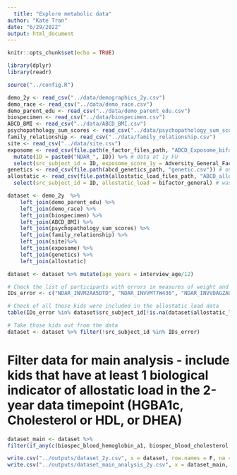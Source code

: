 ```yaml
---
  title: "Explore metabolic data"
author: "Kate Tran"
date: "6/29/2022"
output: html_document
---
```

  
```r
knitr::opts_chunk$set(echo = TRUE)
```

```r
library(dplyr)
library(readr)

source("../config.R")
```

```r
demo_2y <- read_csv("../data/demographics_2y.csv")
demo_race <- read_csv("../data/demo_race.csv")
demo_parent_edu <- read_csv("../data/demo_parent_edu.csv")
biospecimen <- read_csv("../data/biospecimen.csv")
ABCD_BMI <- read_csv("../data/ABCD_BMI.csv")
psychopathology_sum_scores <- read_csv("../data/psychopathology_sum_scores.csv")
family_relationship <- read_csv("../data/family_relationship.csv")
site <- read_csv("../data/site.csv")
exposome <- read_csv(file.path(e_factor_files_path, "ABCD_Exposome_bifactor_scores_16March2021.csv")) %>%
  mutate(ID = paste0("NDAR_", ID)) %>% # data at 1y FU
  select(src_subject_id = ID, exposome_score_1y = Adversity_General_Factor)
genetics <- read_csv(file.path(abcd_genetics_path, "genetic.csv")) # one time data
allostatic <- read_csv(file.path(allostatic_load_files_path, "ABCD_allostatic_load_factor_scores.csv")) %>% 
  select(src_subject_id = ID, allostatic_load = bifactor_general) # was created using data at 2y FU
```

```r
dataset <- demo_2y  %>%
    left_join(demo_parent_edu) %>%
    left_join(demo_race) %>%
    left_join(biospecimen) %>%
    left_join(ABCD_BMI) %>%
    left_join(psychopathology_sum_scores) %>% 
    left_join(family_relationship) %>% 
    left_join(site)%>% 
    left_join(exposome) %>%
    left_join(genetics) %>%
    left_join(allostatic)
```

```r
dataset <- dataset %>% mutate(age_years = interview_age/12)
```

```r
# Check the list of participants with errors in measures of weight and height (ABCD 5.0) # at 2-year FU only
IDs_error <- c("NDAR_INVM2AA5DTD", "NDAR_INVVMT7W436", "NDAR_INVVDAGZAU0", "NDAR_INV39Z1U19N", "NDAR_INVLEXJMGJ6")

# Check of all those kids were included in the allostatic load data
table(IDs_error %in% dataset$src_subject_id[!is.na(dataset$allostatic_load)]) # 5

# Take those kids out from the data
dataset <- dataset %>% filter(!src_subject_id %in% IDs_error)
```

# Filter data for main analysis - include kids that have at least 1 biological indicator of allostatic load in the 2-year data timepoint (HGBA1c, Cholesterol or HDL, or DHEA)
```r
dataset_main <- dataset %>% 
filter(if_any(c(biospec_blood_hemoglobin_a1, biospec_blood_cholesterol, biospec_blood_hdl_cholesterol, hormone_scr_dhea_mean), ~ !is.na(.)))
```



```r
write.csv("../outputs/dataset_2y.csv", x = dataset, row.names = F, na = "")
write.csv("../outputs/dataset_main_analysis_2y.csv", x = dataset_main, row.names = F, na = "")
```


